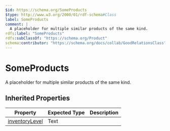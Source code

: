 ```yaml
---
$id: https://schema.org/SomeProducts
$type: http://www.w3.org/2000/01/rdf-schema#Class
label: SomeProducts
comment: |
  A placeholder for multiple similar products of the same kind.
rdfs:label: "SomeProducts"
rdfs:subClassOf: "https://schema.org/Product"
schema:contributor: "https://schema.org/docs/collab/GoodRelationsClass"
---
```


# SomeProducts

A placeholder for multiple similar products of the same kind.

## Inherited Properties

| Property | Expected Type | Description |
| --- | --- | --- |
| [inventoryLevel](https://schema.org/inventoryLevel) | Text |  |
